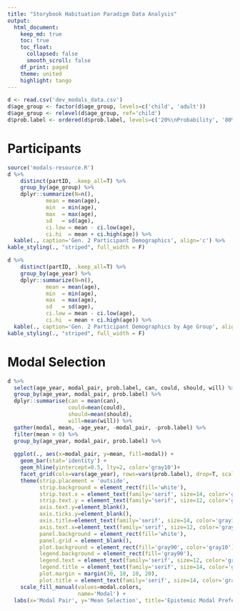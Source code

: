 ```yaml
---
title: "Storybook Habituation Paradigm Data Analysis"
output:
  html_document:
    keep_md: true
    toc: true
    toc_float:
      collapsed: false
      smooth_scroll: false
    df_print: paged
    theme: united
    highlight: tango
---
```


```r
d <- read.csv('dev_modals_data.csv')
d$age_group <- factor(d$age_group, levels=c('child', 'adult'))
d$age_group <- relevel(d$age_group, ref='child')
d$prob.label <- ordered(d$prob.label, levels=c('20%\nProbability', '80%\nProbability', '100%\nProbability'))
```

# Participants
```r
source('modals-resource.R')
d %>%
    distinct(partID, .keep_all=T) %>%
    group_by(age_group) %>%
    dplyr::summarize(N=n(),
            mean = mean(age),
            min  = min(age),
            max  = max(age),
            sd   = sd(age),
            ci.low = mean - ci.low(age),
            ci.hi  = mean + ci.high(age)) %>%
  kable(., caption='Gen. 2 Participant Demographics', align='c') %>%
kable_styling(., "striped", full_width = F)

d %>%
    distinct(partID, .keep_all=T) %>%
    group_by(age_year) %>%
    dplyr::summarize(N=n(),
            mean = mean(age),
            min  = min(age),
            max  = max(age),
            sd   = sd(age),
            ci.low = mean - ci.low(age),
            ci.hi  = mean + ci.high(age)) %>%
  kable(., caption='Gen. 2 Participant Demographics by Age Group', align='c') %>%
kable_styling(., "striped", full_width = F)
```

# Modal Selection
```r
d %>%
  select(age_year, modal_pair, prob.label, can, could, should, will) %>%
  group_by(age_year, modal_pair, prob.label) %>%
  dplyr::summarise(can = mean(can),
                   could=mean(could),
                   should=mean(should),
                   will=mean(will)) %>%
  gather(modal, mean, -age_year, -modal_pair, -prob.label) %>%
  filter(mean > 0) %>%
  group_by(age_year, modal_pair, prob.label) %>%
  
  ggplot(., aes(x=modal_pair, y=mean, fill=modal)) +
    geom_bar(stat='identity') +
    geom_hline(yintercept=0.5, lty=2, color='gray10')+
    facet_grid(cols=vars(age_year), rows=vars(prob.label), drop=T, scales='free') +
    theme(strip.placement = 'outside',
          strip.background = element_rect(fill='white'),
          strip.text.x = element_text(family='serif', size=14, color='gray10'),
          strip.text.y = element_text(family='serif', size=12, color='gray10', angle = 0),
          axis.text.y=element_blank(),
          axis.ticks.y=element_blank(),
          axis.title=element_text(family='serif', size=14, color='gray10'),
          axis.text.x=element_text(family='serif', size=12, color='gray10', angle=60, hjust=1),
          panel.background = element_rect(fill='white'),
          panel.grid = element_blank(),
          plot.background = element_rect(fill='gray90', color='gray10'),
          legend.background = element_rect(fill='gray90'),
          legend.text = element_text(family='serif', size=12, color='gray10'),
          legend.title = element_text(family='serif', size=14, color='gray10'),
          plot.margin = margin(30, 10, 10, 20),
          plot.title = element_text(family='serif', size=14, color='gray10')) +
    scale_fill_manual(values=modal.colors,
                      name='Modal') +
  labs(x='Modal Pair', y='Mean Selection', title='Epistemic Modal Preference by Age and Outcome Probability')
```

```r

```


